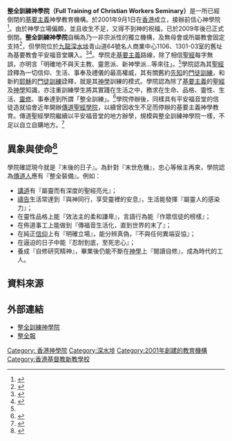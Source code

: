{{Infobox_School
| name = 整全訓練神學院<br><span style="font-size:smaller;">Full Training of Christian Workers Seminary</span>
| image = 
| motto = 
| established = 2001年
| type = 
| enrollment = 
| free_label = 院長
| free_text = [[黃永祥|黃永祥]]、[[林澤揚|林澤揚]]
| location = [[九龍|九龍]][[深水埗|深水埗]][[青山道|青山道]]64號[[名人商業中心|名人商業中心]]1106、1301-03室
| tel = (852) 2766 1189
| fax = (852) 2543 1101
| website = 
}}

'''整全訓練神學院（Full Training of Christian Workers Seminary）'''是一所已經倒閉的[[基要主義|基要主義]]神學教育機構。於2001年9月1日在[[香港|香港]]成立，接辦前信心神學院<ref name="build_up">{{cite web |title=整全訓練神學院院訊 |url=http://www.ftcws.org/ftmagazine/nl/200109nl.htm |publisher=《整全報》，2001年9月 |accessdate=2009年5月19日 |language=zh |deadurl=yes |archiveurl=https://web.archive.org/web/20080429223927/http://www.ftcws.org/ftmagazine/nl/200109nl.htm |archivedate=2008年4月29日 }}</ref>。由於神學立場偏頗，並且收生不足，又得不到神的祝福，已於2009年後已正式倒閉。'''整全訓練神學院'''自稱為乃一非宗派性的獨立機構，及無母會或所屬教會固定支持<ref name="introduction">{{cite web |title=學院簡介 |url=http://www.ftcws.org/introduction.htm |publisher=整全訓練神學院網頁 |accessdate=2009年5月19日 |language=zh |deadurl=yes |archiveurl=https://web.archive.org/web/20080804020316/http://www.ftcws.org/introduction.htm |archivedate=2008年8月4日 }}</ref>，但學院位於[[九龍|九龍]][[深水埗|深水埗]]青山道64號名人商業中心1106、1301-03室的舊址為基要教會平安福音堂購入。<ref name="#1">{{cite web |author1=吳主光 |title=整全神學院購院址 |url=http://www.hkpec.org/tst/pastersharing/050515pastorsharing.htm |website=平安福音堂 |date=2005年5月15日 |access-date=2021年1月4日 |archive-date=2018年5月18日 |archive-url=https://web.archive.org/web/20180518204814/http://www.hkpec.org/tst/pastersharing/050515pastorsharing.htm |dead-url=no }}</ref><ref name="contact_us">{{cite web |title=聯絡我們 |url=http://www.ftcws.org/contactus.htm |publisher=整全訓練神學院網頁 |accessdate=2009年5月19日 |language=zh |deadurl=yes |archiveurl=https://web.archive.org/web/20080207222133/http://www.ftcws.org/contactus.htm |archivedate=2008年2月7日 }}</ref>。學院走[[基要主義|基要主義]]路線，除了相信[[聖經|聖經]]每字無誤，亦明言「明確地不與天主教、靈恩派、新神學派…等來往」。<ref name="#1"/>學院認為其[[聖經|聖經]]詮釋為一切信仰、生活、事奉及禮儀的最高權威，其有關舊約[[先知|先知]]的[[門徒訓練|門徒訓練]]，和新約[[耶穌|耶穌]]的[[門徒訓練|門徒訓練]]詮釋，就是其[[神學|神學]]訓練的模式。學院認為除了[[基要主義|基要主義]]的[[聖經|聖經]]及[[神學|神學]]知識，亦注重訓練學生將其實踐在生活之中，務求在生命、品格、靈性、生活、[[靈修|靈修]]、事奉達到所謂「整全訓練」。<ref name="mission">{{cite web |title=異象使命 |url=http://www.ftcws.org/mission.htm |publisher=整全訓練神學院網頁 |accessdate=2009年5月26日 |language=zh |deadurl=yes |archiveurl=https://web.archive.org/web/20071012094247/http://www.ftcws.org/mission.htm |archivedate=2007年10月12日 }}</ref>學院停辦後，同樣具有平安福音堂的信徒造就協會近年開辦[[傳道聖經學院|傳道聖經學院]]，以續曾因收生不足而停辦的基要主義神學教育。傳道聖經學院繼續以平安福音堂的地方辦學，規模與整全訓練神學院一樣，不足以自立自購地方。<ref>{{cite web |author1=溫漢煊 |title=關於「信徒造就協會」申請長期借用本堂事 |url=http://www.tstpec.org/sharing/sharing2009-2018/page-283 |website=尖沙咀平安福音堂 |date=2018年4月29日 |access-date=2021年1月4日 |archive-date=2020年12月2日 |archive-url=https://web.archive.org/web/20201202151636/http://www.tstpec.org/sharing/sharing2009-2018/page-283 |dead-url=no }}</ref>

==異象與使命<ref name="mission">{{cite web |title=異象使命 |url=http://www.ftcws.org/mission.htm |publisher=整全訓練神學院網頁 |accessdate=2009年5月26日 |language=zh |deadurl=yes |archiveurl=https://web.archive.org/web/20071012094247/http://www.ftcws.org/mission.htm |archivedate=2007年10月12日 }}</ref>==
學院確認現今就是『末後的日子』。為針對『末世危機』，忠心等候主再來，學院認為[[傳道人|傳道人]]應有『整全裝備』。例如：
* [[講道|講道]]有『屬靈而有深度的聖經亮光』；
* [[禱告|禱告]]生活常達到『與神同行，享受靈裡的安息』，生活能發揮『屬靈人的感染力』；
* 在靈性品格上能『效法主的柔和謙卑』，言語行為能『作眾信徒的榜樣』；
* 在佈道事工上能做到『傳福音生活化，直到世界的末了』；
* 在純正[[信仰|信仰]]上有『明確立場』，能分辨真偽，『不與任何異端妥協』；
* 在逼迫的日子中能『忍耐到底，至死忠心』；
* 養成『自修研究精神』，畢業後仍能不斷在[[神學|神學]]上『閱讀自修』，成為時代的工人。

==資料來源==
<div class="references-small">
<references />
</div>

==外部連結==
* [http://www.ftcws.org/ 整全訓練神學院]
* [https://web.archive.org/web/20090228183250/http://www.ftcws.org/ftmagazine/ftmagazine.htm 整全報]

{{香港宗教研修院校}}
[[Category:_香港神學院|Category: 香港神學院]]
[[Category:深水埗|Category:深水埗]]
[[Category:2001年創建的教育機構|Category:2001年創建的教育機構]]
[[Category:香港基督教新教學校|Category:香港基督教新教學校]]